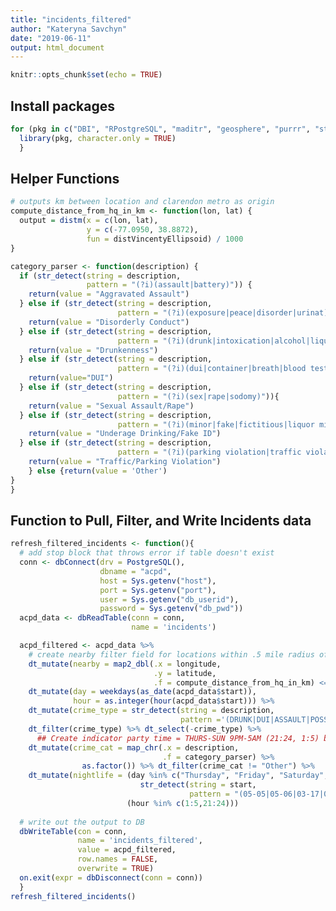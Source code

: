 ```yaml
---
title: "incidents_filtered"
author: "Kateryna Savchyn"
date: "2019-06-11"
output: html_document
---
```


```r
knitr::opts_chunk$set(echo = TRUE)
```

## Install packages
```r
for (pkg in c("DBI", "RPostgreSQL", "maditr", "geosphere", "purrr", "stringr", "lubridate")) {
  library(pkg, character.only = TRUE)
  }
```

## Helper Functions
```r
# outputs km between location and clarendon metro as origin
compute_distance_from_hq_in_km <- function(lon, lat) {
  output = distm(x = c(lon, lat),
                 y = c(-77.0950, 38.8872),
                 fun = distVincentyEllipsoid) / 1000
}

category_parser <- function(description) {
  if (str_detect(string = description,
                 pattern = "(?i)(assault|battery)")) {
    return(value = "Aggravated Assault")
  } else if (str_detect(string = description,
                        pattern = "(?i)(exposure|peace|disorder|urinat)")) {
    return(value = "Disorderly Conduct")
  } else if (str_detect(string = description,
                        pattern = "(?i)(drunk|intoxication|alcohol|liquor)")){
    return(value = "Drunkenness")
  } else if (str_detect(string = description,
                        pattern = "(?i)(dui|container|breath|blood test|drivinig under influence|refusal of breath|drinking while driving)")){
    return(value="DUI")
  } else if (str_detect(string = description,
                        pattern = "(?i)(sex|rape|sodomy)")){
    return(value = "Sexual Assault/Rape")
  } else if (str_detect(string = description,
                        pattern = "(?i)(minor|fake|fictitious|liquor misrepresenting age)")){
    return(value = "Underage Drinking/Fake ID")
  } else if (str_detect(string = description,
                        pattern = "(?i)(parking violation|traffic violation)")){
    return(value = "Traffic/Parking Violation")
    } else {return(value = 'Other')
}
}
```

## Function to Pull, Filter, and Write Incidents data
```r
refresh_filtered_incidents <- function(){
  # add stop block that throws error if table doesn't exist
  conn <- dbConnect(drv = PostgreSQL(),
                    dbname = "acpd",
                    host = Sys.getenv("host"),
                    port = Sys.getenv("port"),
                    user = Sys.getenv("db_userid"),
                    password = Sys.getenv("db_pwd"))
  acpd_data <- dbReadTable(conn = conn,
                           name = 'incidents')

  acpd_filtered <- acpd_data %>%
    # create nearby filter field for locations within .5 mile radius of clarendon metro
    dt_mutate(nearby = map2_dbl(.x = longitude,
                                .y = latitude,
                                .f = compute_distance_from_hq_in_km) <= 0.804672) %>%
    dt_mutate(day = weekdays(as_date(acpd_data$start)), 
              hour = as.integer(hour(acpd_data$start))) %>%
    dt_mutate(crime_type = str_detect(string = description,
                                      pattern ='(DRUNK|DUI|ASSAULT|POSSESSION|SEXUAL|DISORDERLY)')) %>% 
    dt_filter(crime_type) %>% dt_select(-crime_type) %>%
      ## Create indicator party time = THURS-SUN 9PM-5AM (21:24, 1:5) but also include Cinco de Mayo and St. Patricks Day
    dt_mutate(crime_cat = map_chr(.x = description,
                                  .f = category_parser) %>%
                as.factor()) %>% dt_filter(crime_cat != "Other") %>% 
    dt_mutate(nightlife = (day %in% c("Thursday", "Friday", "Saturday", "Sunday") |
                             str_detect(string = start,
                                        pattern = "(05-05|05-06|03-17|03-18)$")) &
                          (hour %in% c(1:5,21:24)))  
    
  # write out the output to DB
  dbWriteTable(con = conn,
               name = 'incidents_filtered',
               value = acpd_filtered,
               row.names = FALSE,
               overwrite = TRUE)
  on.exit(expr = dbDisconnect(conn = conn))
  }
refresh_filtered_incidents()
```


